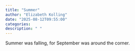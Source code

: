 ```yaml
---
title: "Summer"
author: "Elizabeth Kolling"
date: "2025-08-12T09:55:00"
categories: 
description: " "
---
```



Summer was falling, for September was around the corner.